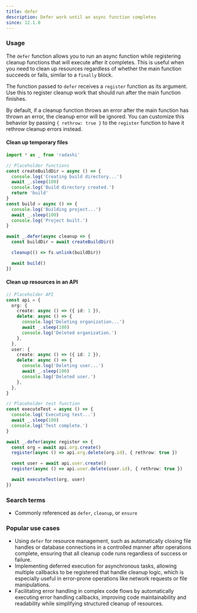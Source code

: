 ```yaml
---
title: defer
description: Defer work until an async function completes
since: 12.1.0
---
```


### Usage

The `defer` function allows you to run an async function while registering cleanup functions that will execute after it completes. This is useful when you need to clean up resources regardless of whether the main function succeeds or fails, similar to a `finally` block.

The function passed to `defer` receives a `register` function as its argument. Use this to register cleanup work that should run after the main function finishes.

By default, if a cleanup function throws an error after the main function has thrown an error, the cleanup error will be ignored. You can customize this behavior by passing `{ rethrow: true }` to the `register` function to have it rethrow cleanup errors instead.

#### Clean up temporary files

```ts
import * as _ from 'radashi'

// Placeholder functions
const createBuildDir = async () => {
  console.log('Creating build directory...')
  await _.sleep(100)
  console.log('Build directory created.')
  return 'build'
}
const build = async () => {
  console.log('Building project...')
  await _.sleep(100)
  console.log('Project built.')
}

await _.defer(async cleanup => {
  const buildDir = await createBuildDir()

  cleanup(() => fs.unlink(buildDir))

  await build()
})
```

#### Clean up resources in an API

```ts
// Placeholder API
const api = {
  org: {
    create: async () => ({ id: 1 }),
    delete: async () => {
      console.log('Deleting organization...')
      await _.sleep(100)
      console.log('Deleted organization.')
    },
  },
  user: {
    create: async () => ({ id: 2 }),
    delete: async () => {
      console.log('Deleting user...')
      await _.sleep(100)
      console.log('Deleted user.')
    },
  },
}

// Placeholder test function
const executeTest = async () => {
  console.log('Executing test...')
  await _.sleep(100)
  console.log('Test complete.')
}

await _.defer(async register => {
  const org = await api.org.create()
  register(async () => api.org.delete(org.id), { rethrow: true })

  const user = await api.user.create()
  register(async () => api.user.delete(user.id), { rethrow: true })

  await executeTest(org, user)
})
```

### Search terms

- Commonly referenced as `defer`, `cleanup`, or `ensure`

### Popular use cases

- Using `defer` for resource management, such as automatically closing file handles or database connections in a controlled manner after operations complete, ensuring that all cleanup code runs regardless of success or failure.
- Implementing deferred execution for asynchronous tasks, allowing multiple callbacks to be registered that handle cleanup logic, which is especially useful in error-prone operations like network requests or file manipulations.
- Facilitating error handling in complex code flows by automatically executing error handling callbacks, improving code maintainability and readability while simplifying structured cleanup of resources.
